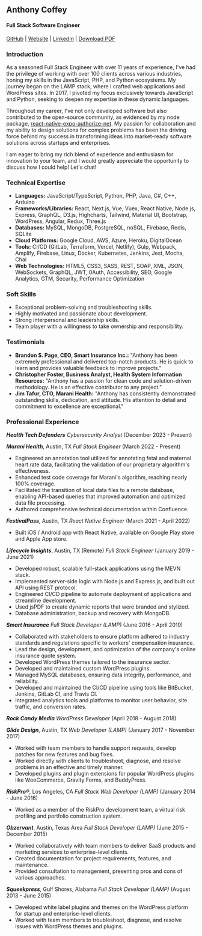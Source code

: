 ## Anthony Coffey

#### Full Stack Software Engineer

<a href="https://github.com/anthonycoffey" target="_blank" rel="noopener noreferrer">GitHub</a> |
<a href="https://coffey.codes" target="_blank">Website</a> |
<a href="https://www.linkedin.com/in/coffeyanthony/" target="_blank" rel="noopener noreferrer">LinkedIn</a> |
<a href="/Anthony%20Coffey%20-%20Resume.pdf" target="_blank">Download PDF</a>


### Introduction

As a seasoned Full Stack Engineer with over 11 years of experience, I've had the privilege of working with over
100 clients across various industries, honing my skills in the JavaScript, PHP, and Python ecosystems. My
journey began on the LAMP stack, where I crafted web applications and WordPress sites. In 2017, I pivoted my
focus exclusively towards JavaScript and Python, seeking to deepen my expertise in these dynamic languages.

Throughout my career, I've not only developed software but also contributed to the open-source community, as
evidenced by my node package,
[react-native-expo-authorize-net](https://www.npmjs.com/package/react-native-expo-authorize-net). My passion for
collaboration and my ability to design solutions for complex problems has been the driving force behind my
success in transforming ideas into market-ready software solutions across startups and enterprises.

I am eager to bring my rich blend of experience and enthusiasm for innovation to your team, and I would greatly
appreciate the opportunity to discuss how I could help! Let's chat!

### Technical Expertise

- **Languages:** JavaScript/TypeScript, Python, PHP, Java, C#, C++, Arduino
- **Frameworks/Libraries:** React, Next.js, Vue, Vuex, React Native, Node.js, Express, GraphQL, D3.js,
  Highcharts, Tailwind, Material UI, Bootstrap, WordPress, Angular, Redux, Three.js
- **Databases:** MySQL, MongoDB, PostgreSQL, noSQL, Firebase, Redis, SQLite
- **Cloud Platforms:** Google Cloud, AWS, Azure, Heroku, DigitalOcean
- **Tools:** CI/CD (GitLab, Terraform, Vercel, Netlify), Gulp, Webpack, Amplify, Firebase, Linux, Docker,
  Kubernetes, Jenkins, Jest, Mocha, Chai
- **Web Technologies:** HTML5, CSS3, SASS, REST, SOAP, XML, JSON, WebSockets, GraphQL, JWT, 0Auth,
  Accessibility, SEO, Google Analytics, GTM, Security, Performance Optimization

### Soft Skills

- Exceptional problem-solving and troubleshooting skills.
- Highly motivated and passionate about development.
- Strong interpersonal and leadership skills.
- Team player with a willingness to take ownership and responsibility.

### Testimonials

- **Brandon S. Page, CEO, Smart Insurance Inc.:** "Anthony has been extremely professional and delivered
  top-notch products. He is quick to learn and provides valuable feedback to improve projects."
- **Christopher Foster, Business Analyst, Health System Information Resources:** "Anthony has a passion for
  clean code and solution-driven methodology. He is an effective contributor to any project."
- **Jim Tafur, CTO, Marani Health:** "Anthony has consistently demonstrated outstanding skills, dedication, and
  attitude. His attention to detail and commitment to excellence are exceptional."

### Professional Experience

**_Health Tech Defenders_**
_Cybersecurity Analyst_ (December 2023 - Present)

**_Marani Health_**, Austin, TX
_Full Stack Engineer_ (March 2022 - Present)

- Engineered an annotation tool utilized for annotating fetal and maternal heart rate data, facilitating the
  validation of our proprietary algorithm's effectiveness.
- Enhanced test code coverage for Marani's algorithm, reaching nearly 100% coverage.
- Facilitated the transition of local data files to a remote database, enabling API-based queries that improved
  automation and optimized data file processing.
- Authored comprehensive technical documentation within Confluence.

**_FestivalPass_**, Austin, TX
_React Native Engineer_ (March 2021 - April 2022)

- Built iOS / Android app with React Native, available on Google Play store and Apple App store.

**_Lifecycle Insights_**, Austin, TX (Remote)
_Full Stack Engineer_ (January 2019 - June 2021)

- Developed robust, scalable full-stack applications using the MEVN stack.
- Implemented server-side logic with Node.js and Express.js, and built out API using REST protocol.
- Engineered CI/CD pipeline to automate deployment of applications and streamline development.
- Used jsPDF to create dynamic reports that were branded and stylized.
- Database administration, backup and recovery with MongoDB.

**_Smart Insurance_**
_Full Stack Developer (LAMP)_ (June 2016 - April 2019)

- Collaborated with stakeholders to ensure platform adhered to industry standards and regulations specific to
  workers' compensation insurance.
- Lead the design, development, and optimization of the company's online insurance quote system.
- Developed WordPress themes tailored to the insurance sector.
- Developed and maintained custom WordPress plugins.
- Managed MySQL databases, ensuring data integrity, performance, and reliability.
- Developed and maintained the CI/CD pipeline using tools like BitBucket, Jenkins, GitLab CI, and Travis CI.
- Integrated analytics tools and platforms to monitor user behavior, site traffic, and conversion rates.

**_Rock Candy Media_**
_WordPress Developer_ (April 2018 - August 2018)

**_Glide Design_**, Austin, TX
_Web Developer (LAMP)_ (January 2017 - November 2017)

- Worked with team members to handle support requests, develop patches for new features and bug fixes.
- Worked directly with clients to troubleshoot, diagnose, and resolve problems in an effective and timely
  manner.
- Developed plugins and plugin extensions for popular WordPress plugins like WooCommerce, Gravity Forms, and
  BuddyPress.

**_RiskPro®_**, Los Angeles, CA
_Full Stack Web Developer (LAMP)_ (January 2014 - June 2016)

- Worked as a member of the RiskPro development team, a virtual risk profiling and portfolio construction
  system.

**_Obzervant_**, Austin, Texas Area
_Full Stack Developer (LAMP)_ (June 2015 - December 2015)

- Worked collaboratively with team members to deliver SaaS products and marketing services to enterprise-level
  clients.
- Created documentation for project requirements, features, and maintenance.
- Provided consultation to management, presenting pros and cons of various approaches.

**_Squeekpress_**, Gulf Shores, Alabama
_Full Stack Developer (LAMP)_ (August 2013 - June 2015)

- Developed white label plugins and themes on the WordPress platform for startup and enterprise-level clients.
- Worked with team members to troubleshoot, diagnose, and resolve issues with WordPress themes and plugins.
